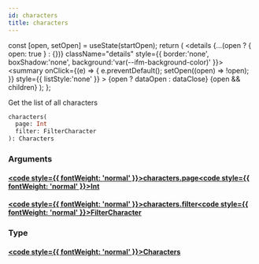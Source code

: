 ```yaml
---
id: characters
title: characters
---
```









  const [open, setOpen] = useState(startOpen);
  return (
    <details {...(open ? { open: true } : {})} className="details" style={{ border:'none', boxShadow:'none', background:'var(--ifm-background-color)' }}>
      <summary
        onClick={(e) => {
          e.preventDefault();
          setOpen((open) => !open);
        }}
        style={{ listStyle:'none' }}
      >
      {open ? dataOpen : dataClose}
      </summary>
      {open && children}
    </details>
  );
};








Get the list of all characters


```graphql
characters(
  page: Int
  filter: FilterCharacter
): Characters
```




### Arguments

#### [<code style={{ fontWeight: 'normal' }}>characters.<b>page</b></code>](#)<Bullet />[<code style={{ fontWeight: 'normal' }}><b>Int</b></code>](/types/scalars/int.mdx) <Badge class="badge badge--secondary " text="scalar"/> 



#### [<code style={{ fontWeight: 'normal' }}>characters.<b>filter</b></code>](#)<Bullet />[<code style={{ fontWeight: 'normal' }}><b>FilterCharacter</b></code>](/types/inputs/filter-character.mdx) <Badge class="badge badge--secondary " text="input"/> 



### Type

#### [<code style={{ fontWeight: 'normal' }}><b>Characters</b></code>](/types/objects/characters.mdx) <Badge class="badge badge--secondary " text="object"/>